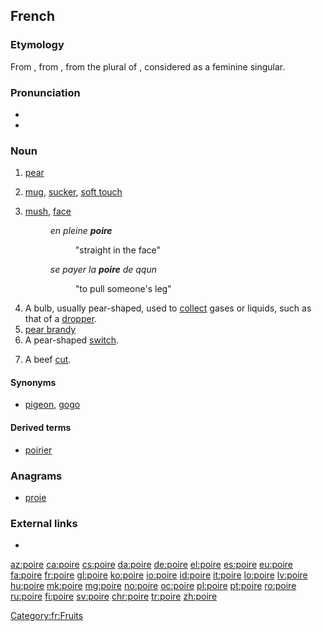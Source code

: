 ==French==

===Etymology===
From {{etyl|fro|fr}} {{term|peire|lang=fro}}, from {{etyl|VL.|fr}} {{term|pira|lang=la}}, from the plural of {{etyl|la|fr}} {{term|pirum|lang=la}}, considered as a feminine singular.

===Pronunciation===
* {{audio|Fr-poire.ogg|audio|lang=fr}}
* {{IPA|/pwaʁ/|lang=fr}}

===Noun===
{{fr-noun|f}}

# [[pear]]
# {{context|colloquial|lang=fr}} [[mug]], [[sucker]], [[soft touch]]
# {{context|informal|lang=fr}} [[mush]], [[face]]
#: ''en pleine '''poire'''''
#:: "straight in the face"
#: ''se payer la '''poire''' de qqun''
#:: "to pull someone's leg"
# A bulb, usually pear-shaped, used to [[collect]] gases or liquids, such as that of a [[dropper]].
# [[pear brandy]]
# A pear-shaped [[switch]].
# {{context|butchery|lang=fr}} A beef [[cut]].

====Synonyms====
* {{sense|fool}} [[pigeon]], [[gogo]]

====Derived terms====
* [[poirier]]

===Anagrams===
* [[proie#French|proie]]

===External links===
* {{R:TLFi}}

[[Category:fr:Fruits]]

[[az:poire]]
[[ca:poire]]
[[cs:poire]]
[[da:poire]]
[[de:poire]]
[[el:poire]]
[[es:poire]]
[[eu:poire]]
[[fa:poire]]
[[fr:poire]]
[[gl:poire]]
[[ko:poire]]
[[io:poire]]
[[id:poire]]
[[it:poire]]
[[lo:poire]]
[[lv:poire]]
[[hu:poire]]
[[mk:poire]]
[[mg:poire]]
[[no:poire]]
[[oc:poire]]
[[pl:poire]]
[[pt:poire]]
[[ro:poire]]
[[ru:poire]]
[[fi:poire]]
[[sv:poire]]
[[chr:poire]]
[[tr:poire]]
[[zh:poire]]
